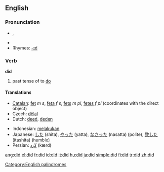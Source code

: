 {{wikipedia|DID}}
==English==
[[Category:English palindromes]]
{{rank|should|can|made|82|did|such|great|must}}

===Pronunciation===
*{{IPA|/dɪd/}}, {{SAMPA|/dId/}}
*{{audio|En-ca-did.ogg|Audio (CA)}}
*Rhymes: [[Rhymes:English:-ɪd|-ɪd]]

===Verb===
'''did'''
# past tense of to [[do]]

====Translations====
{{top}}
*[[Catalan]]: [[fet]] ''m'' ''s'', [[feta]] ''f'' ''s'', [[fets]] ''m'' ''pl'', [[fetes]] ''f'' ''pl'' (coordinates with the direct object)
*Czech: [[dělal]]
*Dutch: [[deed]], [[deden]]
{{mid}}
*Indonesian: [[laku|melakukan]]
*Japanese: [[した]] (shita), [[やった]] (yatta), [[なさった]] (nasatta) (polite), [[致した]] (itashita) (humble)
*Persian: [[كرد|كَرد]] (kærd)
{{bottom}}

[[ang:did]]
[[el:did]]
[[fr:did]]
[[id:did]]
[[it:did]]
[[hu:did]]
[[ja:did]]
[[simple:did]]
[[fi:did]]
[[tr:did]]
[[zh:did]]